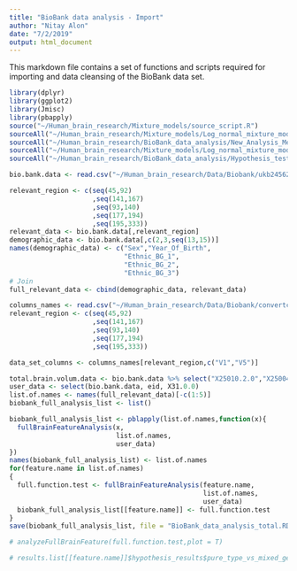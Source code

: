 ```yaml
---
title: "BioBank data analysis - Import"
author: "Nitay Alon"
date: "7/2/2019"
output: html_document
---
```


This markdown file contains a set of functions and scripts required for importing and data cleansing of the BioBank data set.
```r
library(dplyr)
library(ggplot2)
library(Jmisc)
library(pbapply)
source("~/Human_brain_research/Mixture_models/source_script.R")
sourceAll("~/Human_brain_research/Mixture_models/Log_normal_mixture_model/Grid_Search/llk_computation/")
sourceAll("~/Human_brain_research/BioBank_data_analysis/New_Analysis_Method/Residuals_analysis_methods/")
sourceAll("~/Human_brain_research/Mixture_models/Log_normal_mixture_model/Grid_Search/llk_computation/")
sourceAll("~/Human_brain_research/BioBank_data_analysis/Hypothesis_testing_methods/")
```

```r
bio.bank.data <- read.csv("~/Human_brain_research/Data/Biobank/ukb24562.csv",header = T, stringsAsFactors = F)
```

```r
relevant_region <- c(seq(45,92)
                     ,seq(141,167)
                     ,seq(93,140)
                     ,seq(177,194)
                     ,seq(195,333))
relevant_data <- bio.bank.data[,relevant_region]
demographic_data <- bio.bank.data[,c(2,3,seq(13,15))]
names(demographic_data) <- c("Sex","Year_Of_Birth",
                             "Ethnic_BG_1",
                             "Ethnic_BG_2",
                             "Ethnic_BG_3")
# Join
full_relevant_data <- cbind(demographic_data, relevant_data)
```

```r
columns_names <- read.csv("~/Human_brain_research/Data/Biobank/convertcsv.csv", header = F, stringsAsFactors = F)
relevant_region <- c(seq(45,92)
                     ,seq(141,167)
                     ,seq(93,140)
                     ,seq(177,194)
                     ,seq(195,333))

data_set_columns <- columns_names[relevant_region,c("V1","V5")]
```

```r
total.brain.volum.data <- bio.bank.data %>% select("X25010.2.0","X25004.2.0")
user_data <- select(bio.bank.data, eid, X31.0.0)
list.of.names <- names(full_relevant_data)[-c(1:5)]
biobank_full_analysis_list <- list()

biobank_full_analysis_list <- pblapply(list.of.names,function(x){
  fullBrainFeatureAnalysis(x,
                           list.of.names,
                           user_data)
})
names(biobank_full_analysis_list) <- list.of.names
for(feature.name in list.of.names)
{
  full.function.test <- fullBrainFeatureAnalysis(feature.name,
                                                 list.of.names,
                                                 user_data)
  biobank_full_analysis_list[[feature.name]] <- full.function.test
}  
save(biobank_full_analysis_list, file = "BioBank_data_analysis_total.RData")

# analyzeFullBrainFeature(full.function.test,plot = T)

# results.list[[feature.name]]$hypothesis_results$pure_type_vs_mixed_gender_em_results$null_hypothesis
```

